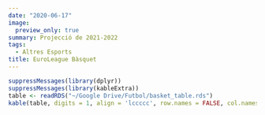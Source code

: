 ```yaml
---
date: "2020-06-17"
image:
  preview_only: true
summary: Projecció de 2021-2022
tags:
  - Altres Esports
title: EuroLeague Bàsquet
---
```

```r
suppressMessages(library(dplyr))
suppressMessages(library(kableExtra))
table <- readRDS("~/Google Drive/Futbol/basket_table.rds") 
kable(table, digits = 1, align = 'lccccc', row.names = FALSE, col.names = c('Club','Qualitat', 'Class.', 'G-P', 'Campió',"Playoff")) %>% add_header_above(c('Projecció' = 2, 'Mitjana' = 2, 'Probabilitat (%)' = 2)) %>% column_spec(1, bold = T) %>% column_spec(2, border_right = T) %>% column_spec(4, border_right = T)
```

